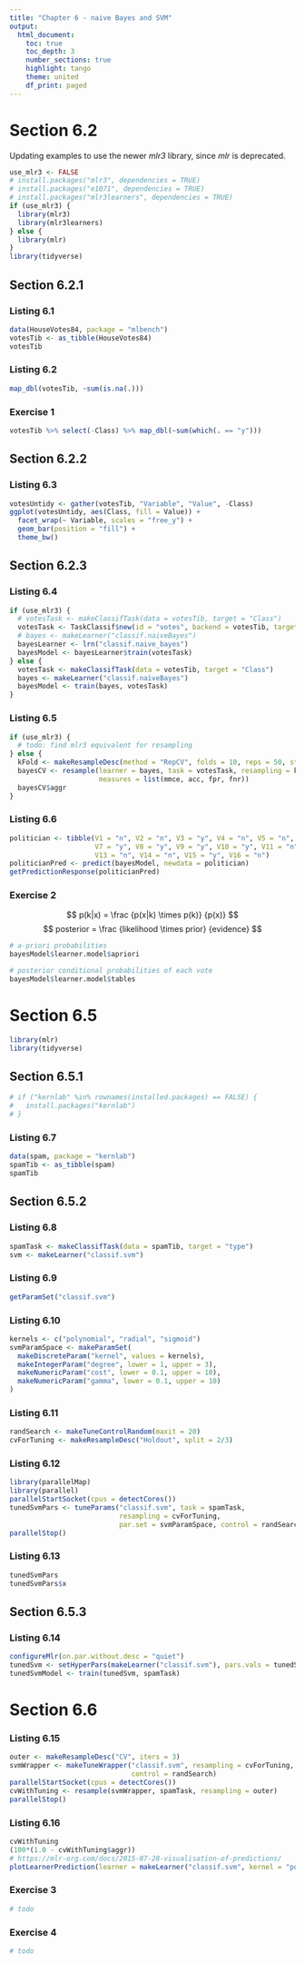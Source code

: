 ```yaml
---
title: "Chapter 6 - naive Bayes and SVM"
output:
  html_document:
    toc: true
    toc_depth: 3
    number_sections: true
    highlight: tango
    theme: united
    df_print: paged
---
```


# Section 6.2

Updating examples to use the newer _mlr3_ library, since _mlr_ is deprecated.

```r
use_mlr3 <- FALSE
# install.packages("mlr3", dependencies = TRUE)
# install.packages("e1071", dependencies = TRUE)
# install.packages("mlr3learners", dependencies = TRUE)
if (use_mlr3) {
  library(mlr3)
  library(mlr3learners)
} else {
  library(mlr)
}
library(tidyverse)
```
## Section 6.2.1

### Listing 6.1
```r
data(HouseVotes84, package = "mlbench")
votesTib <- as_tibble(HouseVotes84)
votesTib
```
### Listing 6.2
```r
map_dbl(votesTib, ~sum(is.na(.)))
```
### Exercise 1
```r
votesTib %>% select(-Class) %>% map_dbl(~sum(which(. == "y")))
```
## Section 6.2.2

### Listing 6.3
```r
votesUntidy <- gather(votesTib, "Variable", "Value", -Class)
ggplot(votesUntidy, aes(Class, fill = Value)) +
  facet_wrap(~ Variable, scales = "free_y") +
  geom_bar(position = "fill") +
  theme_bw()
```
## Section 6.2.3

### Listing 6.4
```r
if (use_mlr3) {
  # votesTask <- makeClassifTask(data = votesTib, target = "Class")
  votesTask <- TaskClassif$new(id = "votes", backend = votesTib, target = "Class")
  # bayes <- makeLearner("classif.naiveBayes")
  bayesLearner <- lrn("classif.naive_bayes")
  bayesModel <- bayesLearner$train(votesTask)
} else {
  votesTask <- makeClassifTask(data = votesTib, target = "Class")
  bayes <- makeLearner("classif.naiveBayes")
  bayesModel <- train(bayes, votesTask)
}
```
### Listing 6.5
```r
if (use_mlr3) {
  # todo: find mlr3 equivalent for resampling
} else {
  kFold <- makeResampleDesc(method = "RepCV", folds = 10, reps = 50, stratify = TRUE)
  bayesCV <- resample(learner = bayes, task = votesTask, resampling = kFold,
                      measures = list(mmce, acc, fpr, fnr))
  bayesCV$aggr
}
```
### Listing 6.6
```r
politician <- tibble(V1 = "n", V2 = "n", V3 = "y", V4 = "n", V5 = "n", V6 = "y",
                     V7 = "y", V8 = "y", V9 = "y", V10 = "y", V11 = "n", V12 = "y",
                     V13 = "n", V14 = "n", V15 = "y", V16 = "n")
politicianPred <- predict(bayesModel, newdata = politician)
getPredictionResponse(politicianPred)
```
### Exercise 2
$$ p(k|x) = \frac {p(x|k) \times p(k)} {p(x)} $$
$$ posterior = \frac {likelihood \times prior} {evidence} $$
```r
# a-priori probabilities
bayesModel$learner.model$apriori

# posterior conditional probabilities of each vote
bayesModel$learner.model$tables
```
# Section 6.5
```r
library(mlr)
library(tidyverse)
```
## Section 6.5.1
```r
# if ("kernlab" %in% rownames(installed.packages) == FALSE) {
#   install.packages("kernlab")
# }
```
### Listing 6.7
```r
data(spam, package = "kernlab")
spamTib <- as_tibble(spam)
spamTib
```

## Section 6.5.2

### Listing 6.8
```r
spamTask <- makeClassifTask(data = spamTib, target = "type")
svm <- makeLearner("classif.svm")
```
### Listing 6.9
```r
getParamSet("classif.svm")
```

### Listing 6.10
```r
kernels <- c("polynomial", "radial", "sigmoid")
svmParamSpace <- makeParamSet(
  makeDiscreteParam("kernel", values = kernels),
  makeIntegerParam("degree", lower = 1, upper = 3),
  makeNumericParam("cost", lower = 0.1, upper = 10),
  makeNumericParam("gamma", lower = 0.1, upper = 10)
)
```
### Listing 6.11
```r
randSearch <- makeTuneControlRandom(maxit = 20)
cvForTuning <- makeResampleDesc("Holdout", split = 2/3)
```

### Listing 6.12
```r
library(parallelMap)
library(parallel)
parallelStartSocket(cpus = detectCores())
tunedSvmPars <- tuneParams("classif.svm", task = spamTask,
                           resampling = cvForTuning,
                           par.set = svmParamSpace, control = randSearch)
parallelStop()
```
### Listing 6.13
```r
tunedSvmPars
tunedSvmPars$x
```
## Section 6.5.3

### Listing 6.14
```r
configureMlr(on.par.without.desc = "quiet")
tunedSvm <- setHyperPars(makeLearner("classif.svm"), pars.vals = tunedSvmPars$x)
tunedSvmModel <- train(tunedSvm, spamTask)
```

# Section 6.6

### Listing 6.15
```r
outer <- makeResampleDesc("CV", iters = 3)
svmWrapper <- makeTuneWrapper("classif.svm", resampling = cvForTuning, par.set = svmParamSpace,
                              control = randSearch)
parallelStartSocket(cpus = detectCores())
cvWithTuning <- resample(svmWrapper, spamTask, resampling = outer)
parallelStop()
```

### Listing 6.16
```r
cvWithTuning
(100*(1.0 - cvWithTuning$aggr))
# https://mlr-org.com/docs/2015-07-28-visualisation-of-predictions/
plotLearnerPrediction(learner = makeLearner("classif.svm", kernel = "polynomial"), task = spamTask)
```
### Exercise 3
```r
# todo
```
### Exercise 4
```r
# todo
```
